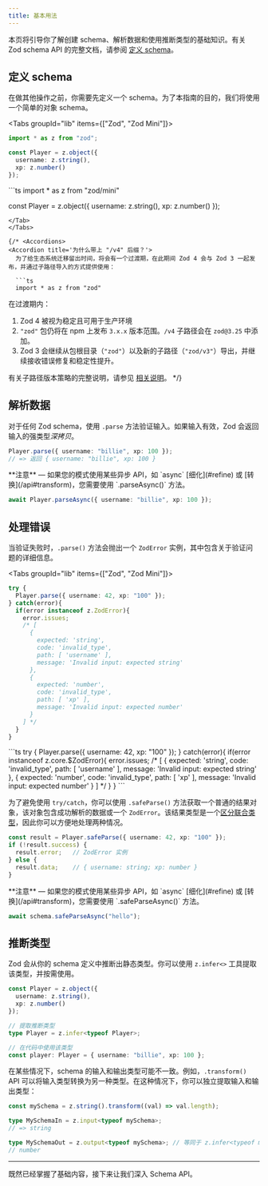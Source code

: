 ```yaml
---
title: 基本用法
---
```



本页将引导你了解创建 schema、解析数据和使用推断类型的基础知识。有关 Zod schema API 的完整文档，请参阅 [定义 schema](/api)。

## 定义 schema

在做其他操作之前，你需要先定义一个 schema。为了本指南的目的，我们将使用一个简单的对象 schema。

<Tabs groupId="lib" items={["Zod", "Zod Mini"]}>
<Tab value="Zod">
```ts
import * as z from "zod"; 

const Player = z.object({ 
  username: z.string(),
  xp: z.number()
});
```
</Tab>
<Tab value="Zod Mini">
```ts
import * as z from "zod/mini"

const Player = z.object({ 
  username: z.string(),
  xp: z.number()
});
```
</Tab>
</Tabs>

{/* <Accordions>
<Accordion title='为什么带上 "/v4" 后缀？'>
  为了给生态系统迁移留出时间，将会有一个过渡期，在此期间 Zod 4 会与 Zod 3 一起发布，并通过子路径导入的方式提供使用：

  ```ts
  import * as z from "zod"
  ```

  在过渡期内：

  1. Zod 4 被视为稳定且可用于生产环境
  2. `"zod"` 包仍将在 npm 上发布 `3.x.x` 版本范围。`/v4` 子路径会在 `zod@3.25` 中添加。
  3. Zod 3 会继续从包根目录（`"zod"`）以及新的子路径（`"zod/v3"`）导出，并继续接收错误修复和稳定性提升。

  有关子路径版本策略的完整说明，请参见 [相关说明](https://github.com/colinhacks/zod/issues/4371)。
</Accordion>
</Accordions> */}

## 解析数据

对于任何 Zod schema，使用 `.parse` 方法验证输入。如果输入有效，Zod 会返回输入的强类型*深拷贝*。

```ts
Player.parse({ username: "billie", xp: 100 }); 
// => 返回 { username: "billie", xp: 100 }
```

<Callout>
**注意** — 如果您的模式使用某些异步 API，如 `async` [细化](#refine) 或 [转换](/api#transform)，您需要使用 `.parseAsync()` 方法。

```ts
await Player.parseAsync({ username: "billie", xp: 100 }); 
```
</Callout>

## 处理错误

当验证失败时，`.parse()` 方法会抛出一个 `ZodError` 实例，其中包含关于验证问题的详细信息。

<Tabs groupId="lib" items={["Zod", "Zod Mini"]}>
<Tab value="Zod">
```ts
try {
  Player.parse({ username: 42, xp: "100" });
} catch(error){
  if(error instanceof z.ZodError){
    error.issues; 
    /* [
      {
        expected: 'string',
        code: 'invalid_type',
        path: [ 'username' ],
        message: 'Invalid input: expected string'
      },
      {
        expected: 'number',
        code: 'invalid_type',
        path: [ 'xp' ],
        message: 'Invalid input: expected number'
      }
    ] */
  }
}
```
</Tab>
<Tab value="Zod Mini">
```ts
try {
  Player.parse({ username: 42, xp: "100" });
} catch(error){
  if(error instanceof z.core.$ZodError){
    error.issues; 
    /* [
      {
        expected: 'string',
        code: 'invalid_type',
        path: [ 'username' ],
        message: 'Invalid input: expected string'
      },
      {
        expected: 'number',
        code: 'invalid_type',
        path: [ 'xp' ],
        message: 'Invalid input: expected number'
      }
    ] */
  }
}
```
</Tab>
</Tabs>

为了避免使用 `try/catch`，你可以使用 `.safeParse()` 方法获取一个普通的结果对象，该对象包含成功解析的数据或一个 `ZodError`。该结果类型是一个[区分联合类型](https://www.typescriptlang.org/docs/handbook/2/narrowing.html#discriminated-unions)，因此你可以方便地处理两种情况。

```ts
const result = Player.safeParse({ username: 42, xp: "100" });
if (!result.success) {
  result.error;   // ZodError 实例
} else {
  result.data;    // { username: string; xp: number }
}
```

<Callout>
**注意** — 如果您的模式使用某些异步 API，如 `async` [细化](#refine) 或 [转换](/api#transform)，您需要使用 `.safeParseAsync()` 方法。

```ts
await schema.safeParseAsync("hello");
```
</Callout>

## 推断类型

Zod 会从你的 schema 定义中推断出静态类型。你可以使用 `z.infer<>` 工具提取该类型，并按需使用。

```ts
const Player = z.object({ 
  username: z.string(),
  xp: z.number()
});

// 提取推断类型
type Player = z.infer<typeof Player>;

// 在代码中使用该类型
const player: Player = { username: "billie", xp: 100 };
```

在某些情况下，schema 的输入和输出类型可能不一致。例如，`.transform()` API 可以将输入类型转换为另一种类型。在这种情况下，你可以独立提取输入和输出类型：

```ts
const mySchema = z.string().transform((val) => val.length);

type MySchemaIn = z.input<typeof mySchema>;
// => string

type MySchemaOut = z.output<typeof mySchema>; // 等同于 z.infer<typeof mySchema>
// number
```

---

既然已经掌握了基础内容，接下来让我们深入 Schema API。
